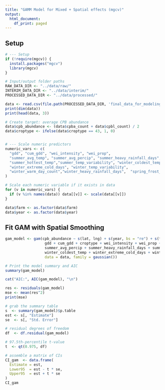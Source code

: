```yaml
---
title: "GAMM Model for Mixed + Spatial effects (mgcv)"
output:
  html_document:
    df_print: paged
---
```


## Setup

```r
# --- Setup
if (!require(mgcv)) {
  install.packages("mgcv")
  library(mgcv)
}

# Input/output folder paths
RAW_DATA_DIR <- "../data/raw/"
INTERIM_DATA_DIR <- "../data/interim/"
PROCESSED_DATA_DIR <- "../data/processed/"
```

```r
data <- read.csv(file.path(PROCESSED_DATA_DIR, 'final_data_for_modeling.csv'))
print(dim(data))
print(head(data, 3))
```

```r
# Create target: average CPB abundance
data$cpb_abundance <- (data$cpba_count + data$cpbl_count) / 2
data$croptype <- ifelse(data$croptype == 43, 1, 0)


# --- Scale numeric predictors
numeric_vars <- c(
  "gdd", "cum_gdd", "wei_intensity", "wei_prop",
  "summer_avg_temp", "summer_avg_percip", "summer_heavy_rainfall_days",
  "summer_hottest_temp","summer_temp_variability", "winter_coldest_temp",
  "winter_extreme_cold_days", "winter_temp_variability",
  "winter_warm_day_count","winter_heavy_rainfall_days",  "spring_frost_free_days"
)

# Scale each numeric variable if it exists in data
for (v in numeric_vars) {
  if (v %in% names(data)) data[[v]] <- scale(data[[v]])
}

data$farm <- as.factor(data$farm)
data$year <- as.factor(data$year)

```

## Fit GAM with Spatial Smoothing

```r
gam_model <- gam(cpb_abundance ~ s(lat, lng) + s(year, bs = "re") + s(farm, bs = "re") +
                  gdd + cum_gdd + croptype + wei_intensity + wei_prop + summer_avg_temp + 
                  summer_avg_percip + summer_heavy_rainfall_days + summer_hottest_temp + 
                  winter_coldest_temp + winter_extreme_cold_days + winter_warm_day_count,
                  data = data, family = gaussian())

# Print the model summary and AIC
summary(gam_model)

```

```r
cat("AIC:", AIC(gam_model), "\n")

res <- residuals(gam_model)
mse <- mean(res^2)
print(mse)
```
```r
# grab the summary table
s  <- summary(gam_model)$p.table
est <- s[, "Estimate"]
se  <- s[, "Std. Error"]

# residual degrees of freedom
df  <- df.residual(gam_model)

# 97.5th‐percentile t‐value
t  <- qt(0.975, df)

# assemble a matrix of CIs
CI_gam  <- data.frame(
  Estimate = est,
  Lower95  = est - t * se,
  Upper95  = est + t * se
)
CI_gam
```

